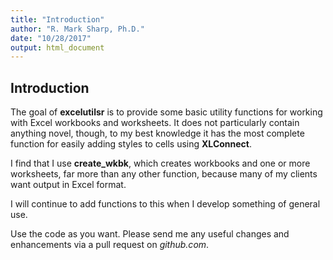 ```yaml
---
title: "Introduction"
author: "R. Mark Sharp, Ph.D."
date: "10/28/2017"
output: html_document
---
```


## Introduction
The goal of __excelutilsr__ is to provide some basic utility functions for working
with Excel workbooks and worksheets. It does not particularly contain anything
novel, though, to my best knowledge it has the most complete function for
easily adding styles to cells using __XLConnect__. 

I find that I use __create_wkbk__, which creates workbooks and one or more
worksheets, far more than any other function, because
many of my clients want output in Excel format.

I will continue to add functions to this when I develop something of general 
use.

Use the code as you want. Please send me any useful changes and enhancements
via a pull request on _github.com_.

